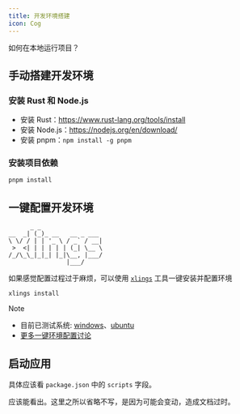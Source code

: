 ```yaml
---
title: 开发环境搭建
icon: Cog
---
```


如何在本地运行项目？

## 手动搭建开发环境

### 安装 Rust 和 Node.js

- 安装 Rust：https://www.rust-lang.org/tools/install
- 安装 Node.js：https://nodejs.org/en/download/
- 安装 pnpm：`npm install -g pnpm`

### 安装项目依赖

```sh
pnpm install
```

## 一键配置开发环境

```
      _ _
__  _| (_)_ __   __ _ ___
\ \/ / | | '_ \ / _` / __|
 >  <| | | | | | (_| \__ \
/_/\_\_|_|_| |_|\__, |___/
                |___/

```

如果感觉配置过程过于麻烦，可以使用 [`xlings`](https://github.com/d2learn/xlings) 工具一键安装并配置环境

```
xlings install
```

> [!NOTE]
>
> - 目前已测试系统: [windows](https://github.com/LiRenTech/project-graph/issues/139#issuecomment-2470110723)、[ubuntu](https://github.com/LiRenTech/project-graph/issues/139#issuecomment-2474507140)
> - [更多一键环境配置讨论](https://github.com/LiRenTech/project-graph/issues/139)

## 启动应用

具体应该看 `package.json` 中的 `scripts` 字段。

应该能看出。这里之所以省略不写，是因为可能会变动，造成文档过时。